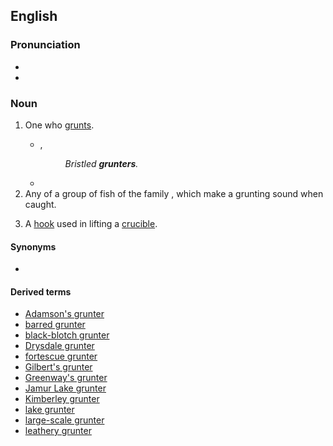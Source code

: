 ==English==
{{rfi|en}}

===Pronunciation===
* {{IPA|/ɡɽʌntə/|lang=en}}
* {{rhymes|ʌntə(r)|lang=en}}

===Noun===
{{en-noun}}

# One who [[grunt]]s.
#* {{rfdate}}, {{w|Tennyson}}
#*: ''Bristled '''grunters'''.''
#* {{quote-news|author=Linda Pearce|year=2007|date=December 19|work=[[w:The Age|The Age]]|url=http://www.theage.com.au/news/tennis/tennis-grunters-told-to-stop-the-racket/2007/12/18/1197740272449.html|title=Tennis '''grunters''' told to stop the racket|passage=Dalton, the winner of nine grand slam doubles titles, claims she would have been prepared to forfeit a match against the '''grunter''' par excellence, Maria Sharapova — and has urged the current generation of tennis players to do so.}}
# Any of a group of fish of the family ''{{taxlink|Terapontidae|family|noshow=1}}'', which make a grunting sound when caught.
# {{label|en|dated|brass founding}} A [[hook]] used in lifting a [[crucible]].<!--Webster 1913-->

====Synonyms====
* {{sense|fish}} {{vern|tiger perch}}

====Derived terms====
{{rel-top|The fish}}
* [[Adamson's grunter]]
* [[barred grunter]]
* [[black-blotch grunter]]
* [[Drysdale grunter]]
* [[fortescue grunter]]
* [[Gilbert's grunter]]
* [[Greenway's grunter]]
* [[Jamur Lake grunter]]
* [[Kimberley grunter]]
* [[lake grunter]]
* [[large-scale grunter]]
* [[leathery grunter]]
{{rel-mid}}
* [[long-nosed sooty grunter]]
* [[Lorentz's grunter]]
* [[mountain grunter]]
* [[Raymond's grunter]]
* [[Röemer's grunter]]
* [[sepik grunter]]
* [[silver grunter]]
* [[small-headed grunter]]
* [[sooty grunter]]
* [[tapiroid grunter]]
* [[threespot grunter]]
* [[tiger grunter]]
{{rel-bottom}}

[[Category:en:Fish]]

[[ku:grunter]]
[[ta:grunter]]
[[te:grunter]]
[[vi:grunter]]
[[zh:grunter]]